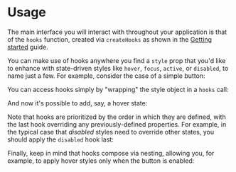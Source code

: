 
# Usage

The main interface you will interact with throughout your application is that of
the `hooks` function, created via `createHooks` as shown in the
[Getting started](./getting-started) guide.

You can make use of hooks anywhere you find a `style` prop that you'd like to
enhance with state-driven styles like `hover`, `focus`, `active`, or `disabled`,
to name just a few. For example, consider the case of a simple button:

<CodeExample name="initial" framework={props.params.framework} />

You can access hooks simply by "wrapping" the style object in a `hooks` call:

<CodeExample name="hooksWrap" framework={props.params.framework} />

And now it's possible to add, say, a hover state:

<CodeExample name="hoverHook" framework={props.params.framework} />

Note that hooks are prioritized by the order in which they are defined, with the
last hook overriding any previously-defined properties. For example, in the
typical case that _disabled_ styles need to override other states, you should
apply the `disabled` hook last:

<CodeExample name="hookOrder" framework={props.params.framework} />

Finally, keep in mind that hooks compose via nesting, allowing you, for example,
to apply hover styles only when the button is enabled:

<CodeExample name="composition" framework={props.params.framework} />
